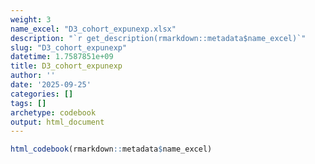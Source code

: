 ```yaml
---
weight: 3
name_excel: "D3_cohort_expunexp.xlsx"
description: "`r get_description(rmarkdown::metadata$name_excel)`"
slug: "D3_cohort_expunexp"
datetime: 1.7587851e+09
title: D3_cohort_expunexp
author: ''
date: '2025-09-25'
categories: []
tags: []
archetype: codebook
output: html_document
---
```


```r
html_codebook(rmarkdown::metadata$name_excel)
```
